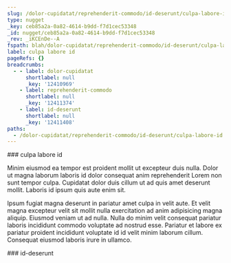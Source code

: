 ```yaml
---
slug: /dolor-cupidatat/reprehenderit-commodo/id-deserunt/culpa-labore-id
type: nugget
_key: ceb85a2a-0a82-4614-b9dd-f7d1cec53348
_id: nugget/ceb85a2a-0a82-4614-b9dd-f7d1cec53348
_rev: _iKCEnDe--A
fspath: blah/dolor-cupidatat/reprehenderit-commodo/id-deserunt/culpa-labore-id.md
label: culpa labore id
pageRefs: {}
breadcrumbs:
  - - label: dolor-cupidatat
      shortlabel: null
      _key: '12410969'
    - label: reprehenderit-commodo
      shortlabel: null
      _key: '12411374'
    - label: id-deserunt
      shortlabel: null
      _key: '12411408'
paths:
  - /dolor-cupidatat/reprehenderit-commodo/id-deserunt/culpa-labore-id
---
```


<NuggetArea>
<Nugget slug="/dolor-cupidatat/reprehenderit-commodo/id-deserunt/culpa-labore-id" type="nugget" _key="ceb85a2a-0a82-4614-b9dd-f7d1cec53348" _id="nugget/ceb85a2a-0a82-4614-b9dd-f7d1cec53348" _rev="_iKCEnDe--A" fspath="blah/dolor-cupidatat/reprehenderit-commodo/id-deserunt/culpa-labore-id.md" label="culpa labore id" paths="/dolor-cupidatat/reprehenderit-commodo/id-deserunt/culpa-labore-id">
<NuggetBody>
### culpa labore id

Minim eiusmod ea tempor est proident mollit ut excepteur duis nulla. Dolor ut magna laborum laboris id dolor consequat anim reprehenderit Lorem non sunt tempor culpa. Cupidatat dolor duis cillum ut ad quis amet deserunt mollit. Laboris id ipsum quis aute enim sit.

Ipsum fugiat magna deserunt in pariatur amet culpa in velit aute. Et velit magna excepteur velit sit mollit nulla exercitation ad anim adipisicing magna aliquip. Eiusmod veniam ut ad nulla. Nulla do minim velit consequat pariatur laboris incididunt commodo voluptate ad nostrud esse. Pariatur et labore ex pariatur proident incididunt voluptate id id velit minim laborum cillum. Consequat eiusmod laboris irure in ullamco.

</NuggetBody>
<Breadcrumbs>
<Crumbs>
<Crumb _key="12410969" label="dolor-cupidatat" /><Crumb _key="12411374" label="reprehenderit-commodo" /><Crumb _key="12411408" label="id-deserunt" />
</Crumbs>
</Breadcrumbs>
</Nugget>

<NuggetsInbound>
</NuggetsInbound>
<NuggetsOutbound>
</NuggetsOutbound>
</NuggetArea>
<PassagesInbound>
<Passage direction="inbound" type="passage" _key="12411408" _id="passage/12411408" _rev="_iKCEnDe--_" label="id-deserunt" passage="id-deserunt" fspath="blah/dolor-cupidatat/reprehenderit-commodo/id-deserunt" paths="/dolor-cupidatat/reprehenderit-commodo/id-deserunt" slug="/dolor-cupidatat/reprehenderit-commodo/id-deserunt">
<NuggetBody>
### id-deserunt

</NuggetBody>
<Breadcrumbs>
<Crumbs>
<Crumb _key="12410969" label="dolor-cupidatat" /><Crumb _key="12411374" label="reprehenderit-commodo" />
</Crumbs>
</Breadcrumbs>
</Passage>

</PassagesInbound>
<PassagesOutbound>
</PassagesOutbound>